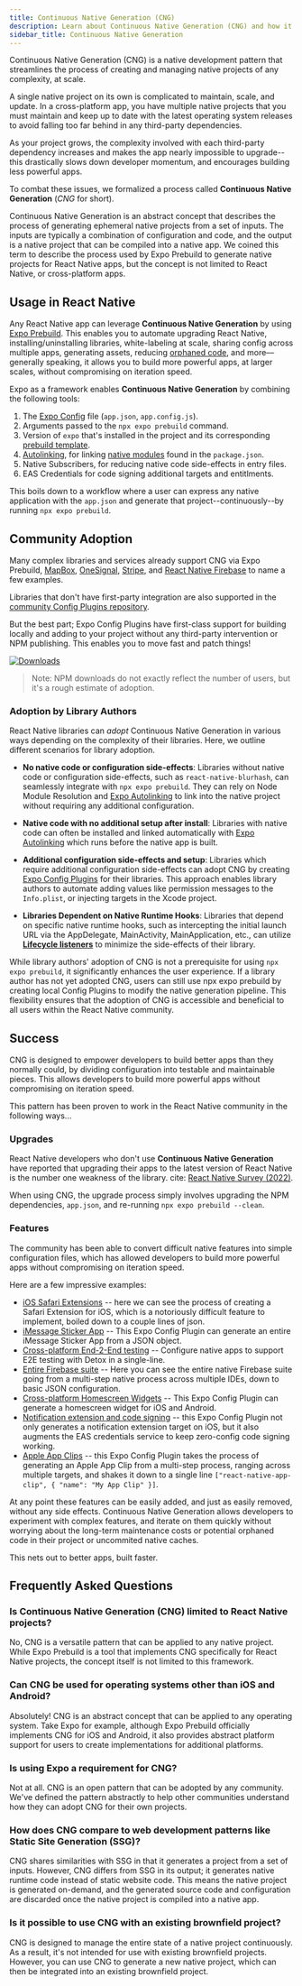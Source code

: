 ```yaml
---
title: Continuous Native Generation (CNG)
description: Learn about Continuous Native Generation (CNG) and how it works.
sidebar_title: Continuous Native Generation
---
```


Continuous Native Generation (CNG) is a native development pattern that streamlines the process of creating and managing native projects of any complexity, at scale.

A single native project on its own is complicated to maintain, scale, and update. In a cross-platform app, you have multiple native projects that you must maintain and keep up to date with the latest operating system releases to avoid falling too far behind in any third-party dependencies.

As your project grows, the complexity involved with each third-party dependency increases and makes the app nearly impossible to upgrade--this drastically slows down developer momentum, and encourages building less powerful apps.

To combat these issues, we formalized a process called **Continuous Native Generation** (_CNG_ for short).

Continuous Native Generation is an abstract concept that describes the process of generating ephemeral native projects from a set of inputs. The inputs are typically a combination of configuration and code, and the output is a native project that can be compiled into a native app. We coined this term to describe the process used by Expo Prebuild to generate native projects for React Native apps, but the concept is not limited to React Native, or cross-platform apps.

## Usage in React Native

Any React Native app can leverage **Continuous Native Generation** by using [Expo Prebuild](/workflow/prebuild). This enables you to automate upgrading React Native, installing/uninstalling libraries, white-labeling at scale, sharing config across multiple apps, generating assets, reducing [orphaned code](workflow/prebuild/#orphaned-code), and more––generally speaking, it allows you to build more powerful apps, at larger scales, without compromising on iteration speed.

Expo as a framework enables **Continuous Native Generation** by combining the following tools:

1. The [Expo Config][expo-config] file (`app.json`, `app.config.js`).
2. Arguments passed to the `npx expo prebuild` command.
3. Version of `expo` that's installed in the project and its corresponding [prebuild template](#templates).
4. [Autolinking][autolinking], for linking [native modules][native-modules] found in the `package.json`.
5. Native Subscribers, for reducing native code side-effects in entry files.
6. EAS Credentials for code signing additional targets and entitlments.

This boils down to a workflow where a user can express any native application with the `app.json` and generate that project--continuously--by running `npx expo prebuild`.

## Community Adoption

Many complex libraries and services already support CNG via Expo Prebuild, [MapBox](https://github.com/rnmapbox/maps), [OneSignal](https://github.com/OneSignal/onesignal-expo-plugin), [Stripe](https://github.com/stripe/stripe-react-native), and [React Native Firebase](https://rnfirebase.io/#expo) to name a few examples.

Libraries that don't have first-party integration are also supported in the [community Config Plugins repository](https://github.com/expo/config-plugins/).

But the best part; Expo Config Plugins have first-class support for building locally and adding to your project without any third-party intervention or NPM publishing. This enables you to move fast and patch things!

<a
  aria-label="Expo Config Plugins downloads"
  href="http://www.npmtrends.com/@expo/config-plugins"
  target="_blank">
  <img
    alt="Downloads"
    src="https://img.shields.io/npm/dm/@expo/config-plugins.svg?style=flat-square&labelColor=gray&color=33CC12&label=Downloads"
  />
</a>

> Note: NPM downloads do not exactly reflect the number of users, but it's a rough estimate of adoption.

### Adoption by Library Authors

React Native libraries can _adopt_ Continuous Native Generation in various ways depending on the complexity of their libraries. Here, we outline different scenarios for library adoption.

- **No native code or configuration side-effects**: Libraries without native code or configuration side-effects, such as `react-native-blurhash`, can seamlessly integrate with `npx expo prebuild`. They can rely on Node Module Resolution and [Expo Autolinking][autolinking] to link into the native project without requiring any additional configuration.

- **Native code with no additional setup after install**: Libraries with native code can often be installed and linked automatically with [Expo Autolinking][autolinking] which runs before the native app is built.

- **Additional configuration side-effects and setup**: Libraries which require additional configuration side-effects can adopt CNG by creating [Expo Config Plugins][config-plugins] for their libraries. This approach enables library authors to automate adding values like permission messages to the `Info.plist`, or injecting targets in the Xcode project.

- **Libraries Dependent on Native Runtime Hooks**: Libraries that depend on specific native runtime hooks, such as intercepting the initial launch URL via the AppDelegate, MainActivity, MainApplication, etc., can utilize [**Lifecycle listeners**](https://docs.expo.dev/modules/android-lifecycle-listeners/) to minimize the side-effects of their library.

While library authors' adoption of CNG is not a prerequisite for using `npx expo prebuild`, it significantly enhances the user experience.
If a library author has not yet adopted CNG, users can still use npx expo prebuild by creating local Config Plugins to modify the native generation pipeline. This flexibility ensures that the adoption of CNG is accessible and beneficial to all users within the React Native community.

## Success

CNG is designed to empower developers to build better apps than they normally could, by dividing configuration into testable and maintainable pieces. This allows developers to build more powerful apps without compromising on iteration speed.

This pattern has been proven to work in the React Native community in the following ways...

### Upgrades

React Native developers who don't use **Continuous Native Generation** have reported that upgrading their apps to the latest version of React Native is the number one weakness of the library. cite: [React Native Survey (2022)](https://results.stateofreactnative.com/opinions/opinions_pain_points).

When using CNG, the upgrade process simply involves upgrading the NPM dependencies, `app.json`, and re-running `npx expo prebuild --clean`.

### Features

The community has been able to convert difficult native features into simple configuration files, which has allowed developers to build more powerful apps without compromising on iteration speed.

Here are a few impressive examples:

- [iOS Safari Extensions](https://github.com/andrew-levy/react-native-safari-extension) -- here we can see the process of creating a Safari Extension for iOS, which is a notoriously difficult feature to implement, boiled down to a couple lines of json.
- [iMessage Sticker App](https://github.com/expo/config-plugins/tree/main/packages/ios-stickers) -- This Expo Config Plugin can generate an entire iMessage Sticker App from a JSON object.
- [Cross-platform End-2-End testing](https://github.com/expo/config-plugins/tree/main/packages/detox) -- Configure native apps to support E2E testing with Detox in a single-line.
- [Entire Firebase suite](https://rnfirebase.io/) -- Here you can see the entire native Firebase suite going from a multi-step native process across multiple IDEs, down to basic JSON configuration.
- [Cross-platform Homescreen Widgets](https://github.com/gaishimo/eas-widget-example) -- This Expo Config Plugin can generate a homescreen widget for iOS and Android.
- [Notification extension and code signing](https://github.com/OneSignal/onesignal-expo-plugin) -- this Expo Config Plugin not only generates a notification extension target on iOS, but it also augments the EAS credentials service to keep zero-config code signing working.
- [Apple App Clips](https://github.com/bndkt/react-native-app-clip) -- this Expo Config Plugin takes the process of generating an Apple App Clip from a multi-step process, ranging across multiple targets, and shakes it down to a single line `["react-native-app-clip", { "name": "My App Clip" }]`.

At any point these features can be easily added, and just as easily removed, without any side effects.
Continuous Native Generation allows developers to experiment with complex features, and iterate on them quickly without worrying about the long-term maintenance costs or potential orphaned code in their project or uncommited native caches.

This nets out to better apps, built faster.

## Frequently Asked Questions

### Is Continuous Native Generation (CNG) limited to React Native projects?

No, CNG is a versatile pattern that can be applied to any native project. While Expo Prebuild is a tool that implements CNG specifically for React Native projects, the concept itself is not limited to this framework.

### Can CNG be used for operating systems other than iOS and Android?

Absolutely! CNG is an abstract concept that can be applied to any operating system. Take Expo for example, although Expo Prebuild officially implements CNG for iOS and Android, it also provides abstract platform support for users to create implementations for additional platforms.

### Is using Expo a requirement for CNG?

Not at all. CNG is an open pattern that can be adopted by any community. We've defined the pattern abstractly to help other communities understand how they can adopt CNG for their own projects.

### How does CNG compare to web development patterns like Static Site Generation (SSG)?

CNG shares similarities with SSG in that it generates a project from a set of inputs. However, CNG differs from SSG in its output; it generates native runtime code instead of static website code. This means the native project is generated on-demand, and the generated source code and configuration are discarded once the native project is compiled into a native app.

### Is it possible to use CNG with an existing brownfield project?

CNG is designed to manage the entire state of a native project continuously. As a result, it's not intended for use with existing brownfield projects. However, you can use CNG to generate a new native project, which can then be integrated into an existing brownfield project.

[config-plugins-repo]: https://github.com/expo/config-plugins
[template]: https://github.com/expo/expo/tree/main/templates/expo-template-bare-minimum
[native-modules]: /more/glossary-of-terms/#native-module
[autolinking]: /more/glossary-of-terms#autolinking
[eas]: /eas
[expo-go]: https://expo.dev/expo-go
[config-plugins]: /config-plugins/introduction/
[expo-config]: /workflow/configuration/
